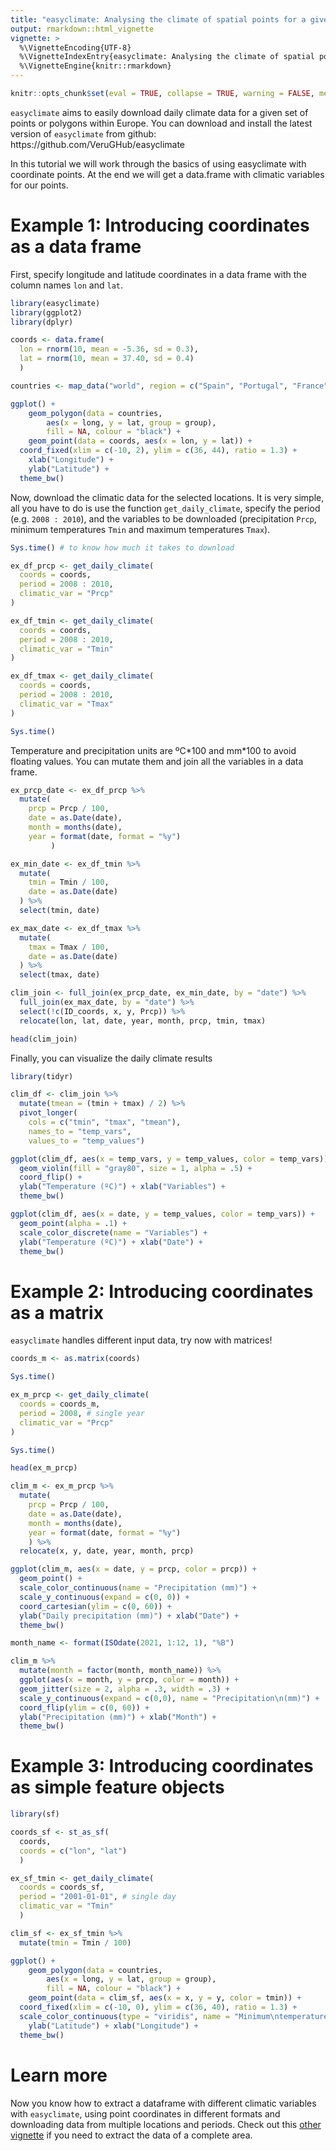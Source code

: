 ```yaml
---
title: "easyclimate: Analysing the climate of spatial points for a given period"
output: rmarkdown::html_vignette
vignette: >
  %\VignetteEncoding{UTF-8}
  %\VignetteIndexEntry{easyclimate: Analysing the climate of spatial points for a given period}
  %\VignetteEngine{knitr::rmarkdown}
---
```


```r
knitr::opts_chunk$set(eval = TRUE, collapse = TRUE, warning = FALSE, message = FALSE, fig.width = 6, fig.height = 4)
```

`easyclimate` aims to easily download daily climate data for a given set of points or polygons within Europe. You can download and install the latest version of `easyclimate` from github: https://github.com/VeruGHub/easyclimate

In this tutorial we will work through the basics of using easyclimate with coordinate points. At the end we will get a data.frame with climatic variables for our points.

# Example 1: Introducing coordinates as a data frame

First, specify longitude and latitude coordinates in a data frame with the column names `lon` and `lat`.

```r
library(easyclimate)
library(ggplot2)
library(dplyr)

coords <- data.frame(
  lon = rnorm(10, mean = -5.36, sd = 0.3), 
  lat = rnorm(10, mean = 37.40, sd = 0.4)
  )

countries <- map_data("world", region = c("Spain", "Portugal", "France"))

ggplot() +
	geom_polygon(data = countries, 
		aes(x = long, y = lat, group = group),
		fill = NA, colour = "black") + 
	geom_point(data = coords, aes(x = lon, y = lat)) +
  coord_fixed(xlim = c(-10, 2), ylim = c(36, 44), ratio = 1.3) + 
	xlab("Longitude") +
	ylab("Latitude") +
  theme_bw()

```

Now, download the climatic data for the selected locations. It is very simple, all you have to do is use the function `get_daily_climate`, specify the period (e.g. `2008 : 2010`), and the variables to be downloaded (precipitation `Prcp`, minimum temperatures `Tmin` and maximum temperatures `Tmax`).

```r

Sys.time() # to know how much it takes to download

ex_df_prcp <- get_daily_climate(
  coords = coords, 
  period = 2008 : 2010, 
  climatic_var = "Prcp"
)

ex_df_tmin <- get_daily_climate(
  coords = coords,
  period = 2008 : 2010,
  climatic_var = "Tmin"
)

ex_df_tmax <- get_daily_climate(
  coords = coords,
  period = 2008 : 2010,
  climatic_var = "Tmax"
)

Sys.time()

```

Temperature and precipitation units are ºC\*100 and mm\*100 to avoid floating values. You can mutate them and join all the variables in a data frame.

```r

ex_prcp_date <- ex_df_prcp %>%
  mutate(
    prcp = Prcp / 100,
    date = as.Date(date),
    month = months(date),
    year = format(date, format = "%y")
         )

ex_min_date <- ex_df_tmin %>%
  mutate(
    tmin = Tmin / 100,
    date = as.Date(date)
  ) %>%
  select(tmin, date)

ex_max_date <- ex_df_tmax %>%
  mutate(
    tmax = Tmax / 100,
    date = as.Date(date)
  ) %>%
  select(tmax, date)

clim_join <- full_join(ex_prcp_date, ex_min_date, by = "date") %>%
  full_join(ex_max_date, by = "date") %>%
  select(!c(ID_coords, x, y, Prcp)) %>%
  relocate(lon, lat, date, year, month, prcp, tmin, tmax)

head(clim_join)

```

Finally, you can visualize the daily climate results
 
```r

library(tidyr)

clim_df <- clim_join %>%
  mutate(tmean = (tmin + tmax) / 2) %>%
  pivot_longer(
    cols = c("tmin", "tmax", "tmean"),
    names_to = "temp_vars",
    values_to = "temp_values")

ggplot(clim_df, aes(x = temp_vars, y = temp_values, color = temp_vars)) +
  geom_violin(fill = "gray80", size = 1, alpha = .5) +
  coord_flip() +
  ylab("Temperature (ºC)") + xlab("Variables") +
  theme_bw()

ggplot(clim_df, aes(x = date, y = temp_values, color = temp_vars)) + 
  geom_point(alpha = .1) +
  scale_color_discrete(name = "Variables") +
  ylab("Temperature (ºC)") + xlab("Date") +
  theme_bw()

```

# Example 2: Introducing coordinates as a matrix

`easyclimate` handles different input data, try now with matrices!

```r

coords_m <- as.matrix(coords)

Sys.time()

ex_m_prcp <- get_daily_climate( 
  coords = coords_m, 
  period = 2008, # single year
  climatic_var = "Prcp"
)

Sys.time()

head(ex_m_prcp)

clim_m <- ex_m_prcp %>%
  mutate(
    prcp = Prcp / 100,
    date = as.Date(date),
    month = months(date),
    year = format(date, format = "%y")
    ) %>%
  relocate(x, y, date, year, month, prcp)

ggplot(clim_m, aes(x = date, y = prcp, color = prcp)) +
  geom_point() +
  scale_color_continuous(name = "Precipitation (mm)") +
  scale_y_continuous(expand = c(0, 0)) +
  coord_cartesian(ylim = c(0, 60)) +
  ylab("Daily precipitation (mm)") + xlab("Date") +
  theme_bw()

month_name <- format(ISOdate(2021, 1:12, 1), "%B")

clim_m %>%
  mutate(month = factor(month, month_name)) %>%
  ggplot(aes(x = month, y = prcp, color = month)) +
  geom_jitter(size = 2, alpha = .3, width = .3) +
  scale_y_continuous(expand = c(0,0), name = "Precipitation\n(mm)") +
  coord_flip(ylim = c(0, 60)) +
  ylab("Precipitation (mm)") + xlab("Month") +
  theme_bw()

```

# Example 3: Introducing coordinates as simple feature objects

```r

library(sf)

coords_sf <- st_as_sf(
  coords, 
  coords = c("lon", "lat")
  )

ex_sf_tmin <- get_daily_climate(
  coords = coords_sf, 
  period = "2001-01-01", # single day
  climatic_var = "Tmin"
  ) 

clim_sf <- ex_sf_tmin %>%
  mutate(tmin = Tmin / 100)

ggplot() +
	geom_polygon(data = countries, 
		aes(x = long, y = lat, group = group),
		fill = NA, colour = "black") + 
	geom_point(data = clim_sf, aes(x = x, y = y, color = tmin)) +
  coord_fixed(xlim = c(-10, 0), ylim = c(36, 40), ratio = 1.3) + 
  scale_color_continuous(type = "viridis", name = "Minimum\ntemperature (ºC)") +
	ylab("Latitude") + xlab("Longitude") +
  theme_bw()

```

# Learn more

Now you know how to extract a dataframe with different climatic variables with `easyclimate`, using point coordinates in different formats and downloading data from multiple locations and periods. Check out this [other vignette](/vignettes/ex2-vignette-terra.Rmd) if you need to extract the data of a complete area.
